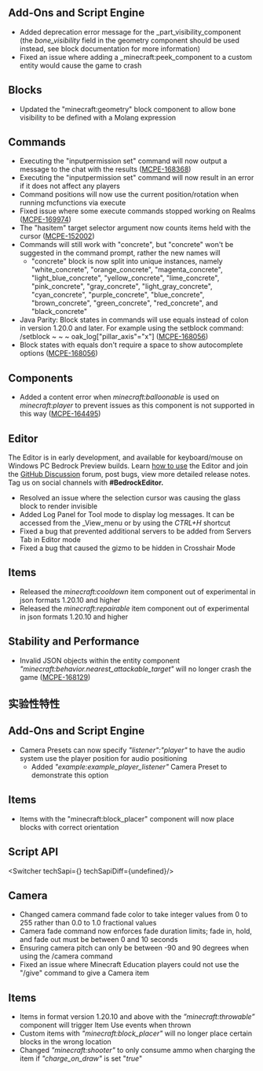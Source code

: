 



## **Add-Ons and Script Engine**

-   Added deprecation error message for the _part\_visibility_component (the _bone\_visibility_ field in the geometry component should be used instead, see block documentation for more information)
-   Fixed an issue where adding a _minecraft:peek_component to a custom entity would cause the game to crash

## **Blocks**

-   Updated the "minecraft:geometry" block component to allow bone visibility to be defined with a Molang expression

## **Commands**

-   Executing the "inputpermission set" command will now output a message to the chat with the results ([MCPE-168368](https://bugs.mojang.com/browse/MCPE-168368))
-   Executing the "inputpermission set" command will now result in an error if it does not affect any players
-   Command positions will now use the current position/rotation when running mcfunctions via execute
-   Fixed issue where some execute commands stopped working on Realms ([MCPE-169974](https://bugs.mojang.com/browse/MCPE-169974))
-   The "hasitem" target selector argument now counts items held with the cursor ([MCPE-152002](https://bugs.mojang.com/browse/MCPE-152002))
-   Commands will still work with "concrete", but "concrete" won't be suggested in the command prompt, rather the new names will
    -   "concrete" block is now split into unique instances, namely "white\_concrete", "orange\_concrete", "magenta\_concrete", "light\_blue\_concrete", "yellow\_concrete", "lime\_concrete", "pink\_concrete", "gray\_concrete", "light\_gray\_concrete", "cyan\_concrete", "purple\_concrete", "blue\_concrete", "brown\_concrete", "green\_concrete", "red\_concrete", and "black\_concrete"
-   Java Parity: Block states in commands will use equals instead of colon in version 1.20.0 and later. For example using the setblock command: /setblock ~ ~ ~ oak\_log\["pillar\_axis"="x"\] ([MCPE-168056](https://bugs.mojang.com/browse/MCPE-168056))
-   Block states with equals don't require a space to show autocomplete options ([MCPE-168056](https://bugs.mojang.com/browse/MCPE-168056))

## **Components**

-   Added a content error when _minecraft:balloonable_ is used on _minecraft:player_ to prevent issues as this component is not supported in this way ([MCPE-164495](https://bugs.mojang.com/browse/MCPE-164495))

## **Editor**

The Editor is in early development, and available for keyboard/mouse on Windows PC Bedrock Preview builds. Learn [how to use](https://aka.ms/LearnEditor) the Editor and join the [GitHub Discussion](https://github.com/Mojang/minecraft-editor/discussions) forum, post bugs, view more detailed release notes. Tag us on social channels with **#BedrockEditor.**

-   Resolved an issue where the selection cursor was causing the glass block to render invisible
-   Added Log Panel for Tool mode to display log messages. It can be accessed from the _View_menu or by using the _CTRL+H_ shortcut
-   Fixed a bug that prevented additional servers to be added from Servers Tab in Editor mode
-   Fixed a bug that caused the gizmo to be hidden in Crosshair Mode

## **Items**

-   Released the _minecraft:cooldown_ item component out of experimental in json formats 1.20.10 and higher
-   Released the _minecraft:repairable_ item component out of experimental in json formats 1.20.10 and higher

## **Stability and Performance**

-   Invalid JSON objects within the entity component _"minecraft:behavior.nearest\_attackable\_target"_ will no longer crash the game ([MCPE-168129](https://bugs.mojang.com/browse/MCPE-168129))




<h2 className="experimental_divider">实验性特性</h2>




## **Add-Ons and Script Engine**

-   Camera Presets can now specify _"listener":"player"_ to have the audio system use the player position for audio positioning
    -   Added _"example:example\_player\_listener"_ Camera Preset to demonstrate this option

## **Items**

-   Items with the "minecraft:block\_placer" component will now place blocks with correct orientation


## **Script API**

<Switcher techSapi={<TechSapiExp/>} techSapiDiff={undefined}/>

## **Camera**

-   Changed camera command fade color to take integer values from 0 to 255 rather than 0.0 to 1.0 fractional values
-   Camera fade command now enforces fade duration limits; fade in, hold, and fade out must be between 0 and 10 seconds
-   Ensuring camera pitch can only be between -90 and 90 degrees when using the /camera command
-   Fixed an issue where Minecraft Education players could not use the "/give" command to give a Camera item

## **Items**

-   Items in format version 1.20.10 and above with the _”minecraft:throwable”_ component will trigger Item Use events when thrown
-   Custom items with _"minecraft:block\_placer"_ will no longer place certain blocks in the wrong location
-   Changed _"minecraft:shooter"_ to only consume ammo when charging the item if _"charge\_on\_draw"_ is set "_true_"